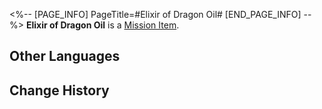 <%-- [PAGE_INFO]
PageTitle=#Elixir of Dragon Oil#
[END_PAGE_INFO] --%>
{{Item Infobox
|id          = 140294
|image       = Item Elixir of Dragon Oil.png
|type        = Mission Item
|invCategory = Missions
|rarity      = 3
|effect      = 
|description = The miracle medicine Mr. Xiyan made up in the story. He claims it can make people "be born anew and achieve transcendence," but the name sounds pretty dodgy.
}}
{{Description|''"Listen, this isn't some half-baked 'cure-all quackery'. All it does is help you 'ascend to the heavens,' which is not that far-fetched, plotwise."''}}
'''Elixir of Dragon Oil''' is a [[Mission Item]].

==Other Languages==
{{Other Languages
|en   = Elixir of Dragon Oil
|zhs  = 九转升天丹
|zht  = 九轉升天丹
|ja   = 九転昇天丹
|ko   = 구전승천단
|es   = Elixir de la ascensión
|fr   = Élixir d'huile draconique
|ru   = Эликсир драконьего масла
|th   = ยาเก้าม้วนหวนสู่สวรรค์
|vi   = Cửu Chuyển Thăng Thiên Đan
|de   = Aufstiegselixier
|id   = Pil Sembilan Pusaran Menuju Langit
|pt   = Elixir de Óleo Dragão
}}

==Change History==
{{Change History|2.0}}